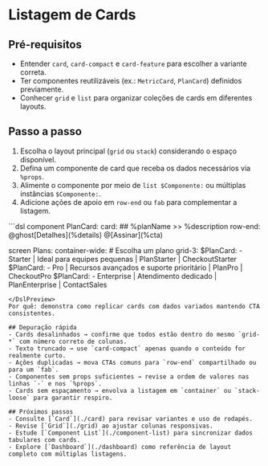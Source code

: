 # Listagem de Cards

## Pré-requisitos
- Entender `card`, `card-compact` e `card-feature` para escolher a variante correta.
- Ter componentes reutilizáveis (ex.: `MetricCard`, `PlanCard`) definidos previamente.
- Conhecer `grid` e `list` para organizar coleções de cards em diferentes layouts.

## Passo a passo
1. Escolha o layout principal (`grid` ou `stack`) considerando o espaço disponível.
2. Defina um componente de card que receba os dados necessários via `%props`.
3. Alimente o componente por meio de `list $Componente:` ou múltiplas instâncias `$Componente:`.
4. Adicione ações de apoio em `row-end` ou `fab` para complementar a listagem.

<DslPreview title="Coleção de cards com dados dinâmicos">
```dsl
component PlanCard:
  card:
    ## %planName
    >> %description
    row-end:
      @ghost[Detalhes](%details)
      @[Assinar](%cta)

screen Plans:
  container-wide:
    # Escolha um plano
    grid-3:
      $PlanCard:
        - Starter | Ideal para equipes pequenas | PlanStarter | CheckoutStarter
      $PlanCard:
        - Pro | Recursos avançados e suporte prioritário | PlanPro | CheckoutPro
      $PlanCard:
        - Enterprise | Atendimento dedicado | PlanEnterprise | ContactSales
```
</DslPreview>
Por quê: demonstra como replicar cards com dados variados mantendo CTA consistentes.

## Depuração rápida
- Cards desalinhados → confirme que todos estão dentro do mesmo `grid-*` com número correto de colunas.
- Texto truncado → use `card-compact` apenas quando o conteúdo for realmente curto.
- Ações duplicadas → mova CTAs comuns para `row-end` compartilhado ou para um `fab`.
- Componentes sem props suficientes → revise a ordem de valores nas linhas `-` e nos `%props`.
- Cards sem espaçamento → envolva a listagem em `container` ou `stack-loose` para garantir respiro.

## Próximos passos
- Consulte [`Card`](./card) para revisar variantes e uso de rodapés.
- Revise [`Grid`](./grid) ao ajustar colunas responsivas.
- Estude [`Component List`](./component-list) para sincronizar dados tabulares com cards.
- Explore [`Dashboard`](./dashboard) como referência de layout completo com múltiplas listagens.
